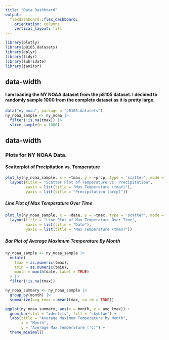 ```yaml
---
title: "Data Dashboard"
output: 
  flexdashboard::flex_dashboard:
    orientation: columns
    vertical_layout: fill
---
```


```r
library(plotly)
library(p8105.datasets)
library(dplyr)
library(tidyr)
library(lubridate)
library(janitor)
```

  {data-width=650}
-----------------------------------------------------------------------

#### I am loading the NY NOAA dataset from the p8105 dataset. I decided to randomly sample 1000 from the complete dataset as it is pretty large.

```r
data("ny_noaa", package = "p8105.datasets")
ny_noaa_sample <- ny_noaa |>
  filter(!is.na(tmax)) |> 
  slice_sample(n = 1000)
```
 {data-width=350}
-----------------------------------------------------------------------

### Plots for NY NOAA Data.

#### Scatterplot of Precipitation vs. Temperature
```r
plot_ly(ny_noaa_sample, x = ~tmax, y = ~prcp, type = 'scatter', mode = 'markers') |>
  layout(title = "Scatter Plot of Temperature vs. Precipitation",
         xaxis = list(title = "Max Temperature (tmax)"),
         yaxis = list(title = "Precipitation (prcp)"))
```

##### Line Plot of Max Temperature Over Time
```r
plot_ly(ny_noaa_sample, x = ~date, y = ~tmax, type = 'scatter', mode = 'lines') |>
  layout(title = "Line Plot of Max Temperature Over Time",
         xaxis = list(title = "Date"),
         yaxis = list(title = "Max Temperature (tmax)"))
```

##### Bar Plot of Average Maximum Temperature By Month
```r
ny_noaa_sample <- ny_noaa_sample |>
  mutate(
    tmax = as.numeric(tmax),    
    tmin = as.numeric(tmin),    
    month = month(date, label = TRUE) 
  ) |>
  filter(!is.na(tmax))
```

```r
ny_noaa_summary <- ny_noaa_sample |>
  group_by(month) |>
  summarize(avg_tmax = mean(tmax, na.rm = TRUE))
```

```r
ggplot(ny_noaa_summary, aes(x = month, y = avg_tmax)) +
  geom_bar(stat = "identity", fill = "skyblue") +
  labs(title = "Average Maximum Temperature by Month",
       x = "Month",
       y = "Average Max Temperature (°C)") +
  theme_minimal()
```


